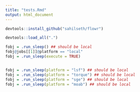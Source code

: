 ```yaml
---
title: "tests.Rmd"
output: html_document
---
```


```r
devtools::install_github("sahilseth/flowr")
```


```r
devtools::load_all(".")

fobj = .run_sleep() ## should be local
fobj@jobs[[1]]@platform == "local"
fobj = .run_sleep(execute = TRUE)


fobj = .run_sleep(platform = "lsf") ## should be local
fobj = .run_sleep(platform = "torque") ## should be local
fobj = .run_sleep(platform = "sge") ## should be local
fobj = .run_sleep(platform = "moab") ## should be local


```

